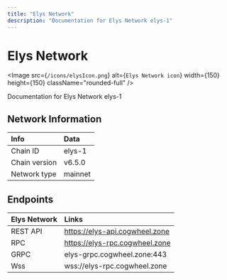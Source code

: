 ```yaml
---
title: "Elys Network"
description: "Documentation for Elys Network elys-1"
---
```


# Elys Network

<Image src={`/icons/elysIcon.png`} alt={`Elys Network icon`} width={150} height={150} className="rounded-full" />

Documentation for Elys Network elys-1


## Network Information

| Info | Data |
| :------------      | :----------      |
| Chain ID           | elys-1      |
| Chain version      | v6.5.0  |
| Network type       | mainnet   |

## Endpoints

| Elys Network         | Links|
| :------------      | :----------|
| REST API           | https://elys-api.cogwheel.zone      |
| RPC                | https://elys-rpc.cogwheel.zone      |
| GRPC               | elys-grpc.cogwheel.zone:443  |
| Wss | wss://elys-rpc.cogwheel.zone |